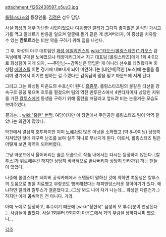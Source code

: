 attachment:/1262438597_o5uy3.jpg

[[롤링스타즈]]의 등장인물. [[김정은]] 성우 담당.

사실 [[화성]]의 매우 가난한 시민이었으나 여동생인 [[릴리]]가 그다지 좋지않은 음식인 가시고기를 먹고 알레르기 반응을 일으켜 얼굴에 돌기 같은 게 생겨버리자, 이 증상을 치유할 수 있는 '''칸토르'''라는 비싼 약을 구하기 위해 집을 나선다.

그 후, 화성의 야구 대표팀인 [[화성 에일리언스]]의 [[wiki:"카오스(롤링스타즈)" 카오스]] 감독님에게 구매된 노예였으나 태양계리그에서 지구 대표팀 [롤링스타즈]에게 1회 4:0으로 화성팀이 지게 되자, ~~주인님~~감독님은 영입한 게 아니라 선수로 데려왔다며 화성팀 [[에이스]]를 이런 경기에 내보내게 되어 미안하다는 [대인배]적인 [포스]에 눈물을 흘리며 경기에서 이기면 원하는 걸 주겠다는 감독님의 말을 믿고 마운드에 서게 된다.

그리고 그는 화성팀 마운드의 수호신이 된다. [[흠좀무]]. 롤링스타즈팀의 불같은 타선을 강속구로 꽁꽁 묶으며 호투를 펼쳤으며 팀의 역전 만루찬스에서 4번타자이자 상당한 지위를 가진 [[칼투스]]에게 동생을 구하기 위해 홈런을 쳐달라고 엎드려 비는 눈물겨운 모습도 보여주었다.

결과는... [[wiki:"홈런" 번쩍]]. 여담이지만 이 장면에서 주인공인 롤링스타즈 팀이 악역 같았다는 의견이 많았다.

막판에서 열심히 호투하지만 이미 [[노예]]처럼 많은 이닝을 소화했고 (약 8~9이닝) 상당히 지쳐있던 탓에 제구력 난조를 보여 실투 하나로 무너지게 된다. 이로서, 롤링스타즈 팀은 어떻게 보면 악역이 되어버렸다.

그냥 마운드에서 울어버리는 슬픈 모습으로 작품 내에서는 다시는 등장하지 않는다. [칼투스]가 위로해주긴 하지만 상당히 비극적으로 끝나버리자 상당히 안타까워 하는 팬들이 많았다.

나중에 롤링스타즈 네이버 공식카페에서 스텝들이 말하신 것에 의하면 여동생은 칼투스의 도움으로 병을 치료했고 부랑코도 행복해졌다는 해피엔딩스러운 뒷이야기가 있다. 왜냐하면 릴리와 칼투스가 결혼했다고..(그냥 봐도 나이 차가 나는데... 화성은 다른건가..) 하지만 이게 '''공식'''적인 건 아니다. 거의. 

아예 노예로 등장하고, 투수이기 때문에 [wiki:"정현욱" 삼성의 모 투수]분이 연상된다는 사람들이 많았다. 사실 1회부터 9회까지 마운드에서 거의 부림을 당하다시피 했으니...

[[각주]]
